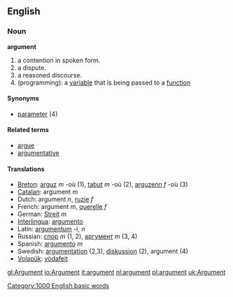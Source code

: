 ==English==

=== Noun ===
'''argument'''

# a contention in spoken form.
# a dispute.
# a reasoned discourse.
# (programming): a [[variable]] that is being passed to a [[function]]

==== Synonyms ====
*[[parameter]] (4)

====Related terms====
*[[argue]]
*[[argumentative]]

==== Translations ====
*[[Breton]]: [[arguz]] ''m'' -où (1), [[tabut]] ''m'' -où (2), [[arguzenn]] ''f'' -où (3)
*[[Catalan]]: argument ''m''
*Dutch: argument ''n'', [[ruzie]] ''f''
*French: argument ''m'', [[querelle]] ''f''
*German: [[Streit]] ''m''
*[[Interlingua]]: [[argumento]]
*Latin: [[argumentum]] -i, ''n''
*Russian: [[спор]] ''m'' (1, 2), [[аргумент]] ''m'' (3, 4)
*Spanish: [[argumento]] ''m''
*Swedish: [[argumentation]] (2,3), [[diskussion]] (2), argument (4)
*[[Volapük]]: [[vödafeit]]

[[Category:1000 English basic words]]

[[gl:Argument]]
[[io:Argument]]
[[it:argument]]
[[nl:argument]]
[[pl:argument]]
[[uk:Argument]]